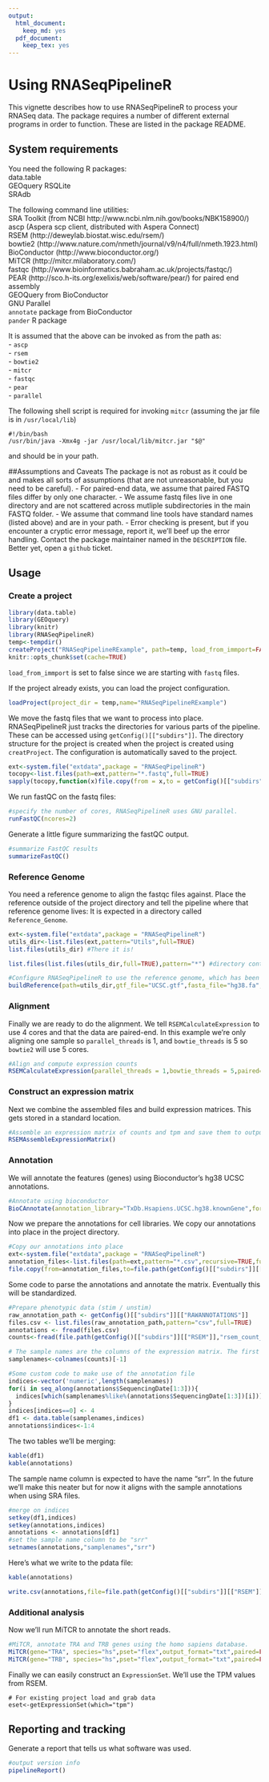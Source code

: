 ```yaml
---
output:
  html_document:
    keep_md: yes
  pdf_document:
    keep_tex: yes
---
```

<!--\VignetteEngine{knitr::knitr}-->
# Using RNASeqPipelineR
  This vignette describes how to use RNASeqPipelineR to process your RNASeq data.
The package requires a number of different external programs in order to function. 
These are listed in the package README.

## System requirements
You need the following R packages:  
  data.table  
  GEOquery
  RSQLite  
  SRAdb  

The following command line utilities:  
  SRA Toolkit (from NCBI http://www.ncbi.nlm.nih.gov/books/NBK158900/)  
  ascp (Aspera scp client, distributed with Aspera Connect)   
  RSEM (http://deweylab.biostat.wisc.edu/rsem/)  
  bowtie2 (http://www.nature.com/nmeth/journal/v9/n4/full/nmeth.1923.html)  
  BioConductor (http://www.bioconductor.org/)  
  MiTCR  (http://mitcr.milaboratory.com/)  
  fastqc (http://www.bioinformatics.babraham.ac.uk/projects/fastqc/)  
  PEAR (http://sco.h-its.org/exelixis/web/software/pear/) for paired end assembly  
  GEOQuery from BioConductor  
  GNU Parallel  
  `annotate` package from BioConductor  
  `pander` R package  

It is assumed that the above can be invoked as from the path as:  
- `ascp`  
- `rsem`  
- `bowtie2`  
- `mitcr`  
- `fastqc`  
- `pear`  
- `parallel`  

The following shell script is required for invoking `mitcr` (assuming the jar file is in `/usr/local/lib`)   

```
#!/bin/bash
/usr/bin/java -Xmx4g -jar /usr/local/lib/mitcr.jar "$@"
```

and should be in your path.

##Assumptions and Caveats
The package is not as robust as it could be and makes all sorts of assumptions (that are not unreasonable, but you need to be careful).
- For paired-end data, we assume that paired FASTQ files differ by only one character.
- We assume fastq files live in one directory and are not scattered across mutliple subdirectories in the main FASTQ folder.
- We assume that command line tools have standard names (listed above) and are in your path. 
- Error checking is present, but if you encounter a cryptic error message, report it, we'll beef up the error handling. Contact the package maintainer named in the `DESCRIPTION` file. Better yet, open a `github` ticket.

## Usage

### Create a project

```r
library(data.table)
library(GEOquery)
library(knitr)
library(RNASeqPipelineR)
temp<-tempdir()
createProject("RNASeqPipelineRExample", path=temp, load_from_immport=FALSE)
knitr::opts_chunk$set(cache=TRUE)
```
`load_from_immport` is set to false since we are starting with `fastq` files. 

If the project already exists, you can load the project configuration.

```r
loadProject(project_dir = temp,name="RNASeqPipelineRExample")
```

We move the fastq files that we want to process into place. RNASeqPipelineR just tracks the directories for various parts of the pipeline.  
These can be accessed using `getConfig()[["subdirs"]]`. The directory structure for the project is created when the project is created using `creatProject`.
The configuration is automatically saved to the project.

```r
ext<-system.file("extdata",package = "RNASeqPipelineR")
tocopy<-list.files(path=ext,pattern="*.fastq",full=TRUE)
sapply(tocopy,function(x)file.copy(from = x,to = getConfig()[["subdirs"]][["FASTQ"]]))
```

We run fastQC on the fastq files:

```r
#specify the number of cores, RNASeqPipelineR uses GNU parallel.
runFastQC(ncores=2)
```

Generate a little figure summarizing the fastQC output. 
```r
#summarize FastQC results
summarizeFastQC()
```

### Reference Genome
You need a reference genome to align the fastqc files against. Place the reference outside of the project directory and tell the pipeline where that reference genome lives: It is expected in a directory called `Reference_Genome`.

```r
ext<-system.file("extdata",package = "RNASeqPipelineR")
utils_dir<-list.files(ext,pattern="Utils",full=TRUE)
list.files(utils_dir) #There it is!

list.files(list.files(utils_dir,full=TRUE),pattern="*") #directory contents

#Configure RNASeqPipelineR to use the reference genome, which has been built to use rsem.
buildReference(path=utils_dir,gtf_file="UCSC.gtf",fasta_file="hg38.fa",name="hg38")
```

### Alignment 

Finally we are ready to do the alignment. We tell `RSEMCalculateExpression` to use 4 cores and that the data are paired-end. In this example we're only aligning one sample so `parallel_threads` is 1, and `bowtie_threads` is 5 so `bowtie2` will use 5 cores.  
```r
#Align and compute expression counts
RSEMCalculateExpression(parallel_threads = 1,bowtie_threads = 5,paired=TRUE)
```

### Construct an expression matrix

Next we combine the assembled files and build expression matrices.  This gets stored in a standard location. 

```r
#Assemble an expression matrix of counts and tpm and save them to output files.
RSEMAssembleExpressionMatrix()
```

### Annotation

We will annotate the features (genes) using Bioconductor's hg38 UCSC annotations.  
```r
#Annotate using bioconductor
BioCAnnotate(annotation_library="TxDb.Hsapiens.UCSC.hg38.knownGene",force=FALSE)
```

Now we prepare the annotations for cell libraries. We copy our annotations into place in the project directory.
```r
#Copy our annotations into place
ext<-system.file("extdata",package = "RNASeqPipelineR")
annotation_files<-list.files(path=ext,pattern="*.csv",recursive=TRUE,full=TRUE)
file.copy(from=annotation_files,to=file.path(getConfig()[["subdirs"]][["RAWANNOTATIONS"]],basename(annotation_files)))
```

Some code to parse the annotations and annotate the matrix. Eventually this will be standardized.
```r
#Prepare phenotypic data (stim / unstim)
raw_annotation_path <- getConfig()[["subdirs"]][["RAWANNOTATIONS"]]
files.csv <- list.files(raw_annotation_path,pattern="csv",full=TRUE)
annotations <- fread(files.csv)
counts<-fread(file.path(getConfig()[["subdirs"]][["RSEM"]],"rsem_count_matrix.csv")) #TODO Need a getCountsMatrix function to read this standard file. Likewise for getTPMmatrix

# The sample names are the columns of the expression matrix. The first column is the gene_id, we don't want that now. 
samplenames<-colnames(counts)[-1]

#Some custom code to make use of the annotation file
indices<-vector('numeric',length(samplenames))
for(i in seq_along(annotations$SequencingDate[1:3])){
  indices[which(samplenames%like%(annotations$SequencingDate[1:3])[i])] <- i
}
indices[indices==0] <- 4
df1 <- data.table(samplenames,indices)
annotations$indices<-1:4
```

The two tables we'll be merging:

```r
kable(df1)
kable(annotations)
```

The sample name column is expected to have the name "srr". In the future we'll make this neater but for now it aligns with the sample annotations when using SRA files. 

```r
#merge on indices
setkey(df1,indices) 
setkey(annotations,indices)
annotations <- annotations[df1]
#set the sample name column to be "srr"
setnames(annotations,"samplenames","srr")
```

Here's what we write to the pdata file:
```r
kable(annotations)
```

```r
write.csv(annotations,file=file.path(getConfig()[["subdirs"]][["RSEM"]],"rsem_pdata.csv"),row.names=FALSE)
```

### Additional analysis

<!--
Since this is paired-end data, we may want to merge the paired ends. How? We'll use the `pear` tool.
```r
#Run PEAR
pear(ncores = 1) 
```
-->

Now we'll run MiTCR to annotate the short reads. 

```r
#MiTCR, annotate TRA and TRB genes using the homo sapiens database. 
MiTCR(gene="TRA", species="hs",pset="flex",output_format="txt",paired=FALSE)
MiTCR(gene="TRB", species="hs",pset="flex",output_format="txt",paired=FALSE)
```

Finally we can easily construct an `ExpressionSet`. We'll use the TPM values from RSEM.
```
# For existing project load and grab data
eset<-getExpressionSet(which="tpm")
```

## Reporting and tracking

Generate a report that tells us what software was used.  
```r
#output version info
pipelineReport()
```